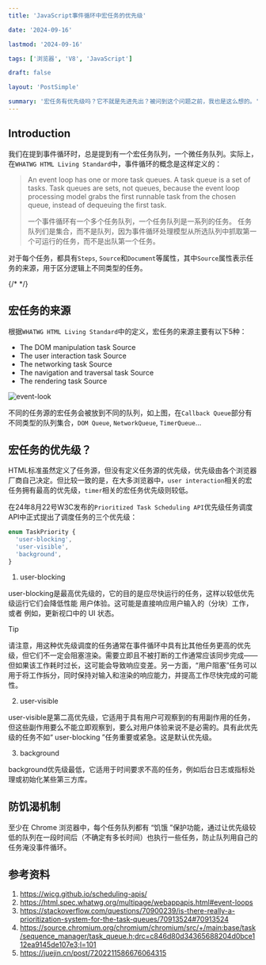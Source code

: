```yaml
---
title: 'JavaScript事件循环中宏任务的优先级'

date: '2024-09-16'

lastmod: '2024-09-16'

tags: ['浏览器', 'V8', 'JavaScript']

draft: false

layout: 'PostSimple'

summary: '宏任务有优先级吗？它不就是先进先出？被问到这个问题之前，我也是这么想的。'
---
```


## Introduction

我们在提到事件循环时，总是提到有一个宏任务队列，一个微任务队列。实际上，在`WHATWG HTML Living Standard`中，事件循环的概念是这样定义的：

> An event loop has one or more task queues. A task queue is a set of tasks. Task queues are sets, not queues, because the event loop processing model grabs the first runnable task from the chosen queue, instead of dequeuing the first task.
>
> 一个事件循环有一个多个任务队列，一个任务队列是一系列的任务。
> 任务队列们是集合，而不是队列，因为事件循环处理模型从所选队列中抓取第一个可运行的任务，而不是出队第一个任务。

对于每个任务，都具有`Steps`, `Source`和`Document`等属性，其中`Source`属性表示任务的来源，用于区分逻辑上不同类型的任务。

{/* <TOCInline toc={props.toc} exclude="Introduction" /> */}

## 宏任务的来源

根据`WHATWG HTML Living Standard`中的定义，宏任务的来源主要有以下5种：

- The DOM manipulation task Source
- The user interaction task Source
- The networking task Source
- The navigation and traversal task Source
- The rendering task Source

<Image
  alt="event-look"
  src="/static/images/blog-09-2024/eventLoop_task.png"
  width={400}
  height={500}
/>

不同的任务源的宏任务会被放到不同的队列，如上图，在`Callback Queue`部分有不同类型的队列集合，`DOM Queue`, `NetworkQueue`, `TimerQueue`...

## **宏任务的优先级？**

HTML标准虽然定义了任务源，但没有定义任务源的优先级，优先级由各个浏览器厂商自己决定。但比较一致的是，在大多浏览器中，`user interaction`相关的宏任务拥有最高的优先级，`timer`相关的宏任务优先级则较低。

在24年8月22号W3C发布的`Prioritized Task Scheduling API`优先级任务调度API中正式提出了调度任务的三个优先级：

```typescript
enum TaskPriority {
  'user-blocking',
  'user-visible',
  'background',
}
```

1. user-blocking

user-blocking是最高优先级的，它的目的是应尽快运行的任务，这样以较低优先级运行它们会降低性能 用户体验。这可能是直接响应用户输入的（分块）工作，或者 例如，更新视口中的 UI 状态。

> [!Tip]
> 请注意，用这种优先级调度的任务通常在事件循环中具有比其他任务更高的优先级，但它们不一定会阻塞渲染。需要立即且不被打断的工作通常应该同步完成——但如果该工作耗时过长，这可能会导致响应变差。另一方面，“用户阻塞”任务可以用于将工作拆分，同时保持对输入和渲染的响应能力，并提高工作尽快完成的可能性。

2. user-visible

user-visible是第二高优先级，它适用于具有用户可观察到的有用副作用的任务，但这些副作用要么不能立即观察到，要么对用户体验来说不是必需的。具有此优先级的任务不如“ user-blocking ”任务重要或紧急。这是默认优先级。

3. background

background优先级最低，它适用于时间要求不高的任务，例如后台日志或指标处理或初始化某些第三方库。

## 防饥渴机制

至少在 Chrome 浏览器中，每个任务队列都有 “饥饿 ”保护功能，通过让优先级较低的队列在一段时间后（不确定有多长时间）也执行一些任务，防止队列用自己的任务淹没事件循环。

## 参考资料

1. https://wicg.github.io/scheduling-apis/
2. https://html.spec.whatwg.org/multipage/webappapis.html#event-loops
3. https://stackoverflow.com/questions/70900239/is-there-really-a-prioritization-system-for-the-task-queues/70913524#70913524
4. https://source.chromium.org/chromium/chromium/src/+/main:base/task/sequence_manager/task_queue.h;drc=c846d80d34365688204d0bce112ea9145de107e3;l=101
5. https://juejin.cn/post/7202211586676064315
